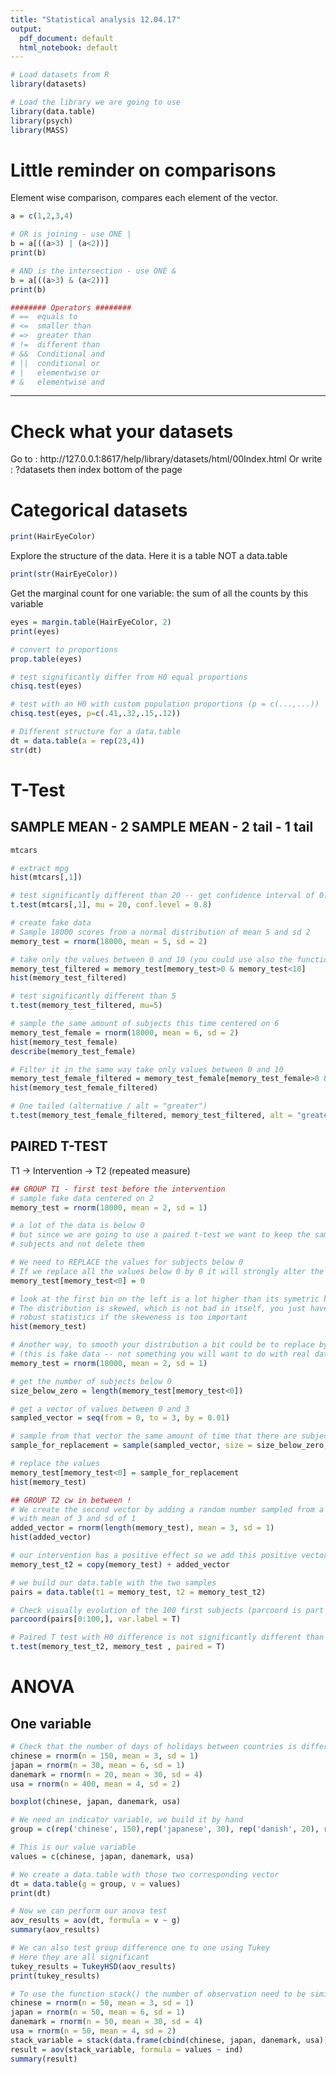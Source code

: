 ```yaml
---
title: "Statistical analysis 12.04.17"
output:
  pdf_document: default
  html_notebook: default
---
```


```r
# Load datasets from R
library(datasets)

# Load the library we are going to use
library(data.table)
library(psych)
library(MASS)
```


# Little reminder on comparisons 

Element wise comparison, compares each element of the vector.
```r

a = c(1,2,3,4)

# OR is joining - use ONE |
b = a[((a>3) | (a<2))]
print(b)

# AND is the intersection - use ONE &
b = a[((a>3) & (a<2))]
print(b)

######## Operators ########
# ==  equals to
# <=  smaller than
# =>  greater than
# !=  different than
# &&  Conditional and
# ||  conditional or
# |   elementwise or
# &   elementwise and

```

---- 
# Check what your datasets 
Go to : http://127.0.0.1:8617/help/library/datasets/html/00Index.html
Or write : ?datasets then index bottom of the page

# Categorical datasets

```r
print(HairEyeColor)
```

Explore the structure of the data. Here it is a table NOT a data.table
```r
print(str(HairEyeColor)) 
```


Get the marginal count for one variable: the sum of all the counts by this variable 
```r
eyes = margin.table(HairEyeColor, 2)
print(eyes)
```

```r
# convert to proportions
prop.table(eyes)

# test significantly differ from H0 equal proportions
chisq.test(eyes)

# test with an H0 with custom population proportions (p = c(...,...))
chisq.test(eyes, p=c(.41,.32,.15,.12))

# Different structure for a data.table
dt = data.table(a = rep(23,4))
str(dt)

```

# T-Test
## SAMPLE MEAN - 2 SAMPLE MEAN - 2 tail - 1 tail

```r

mtcars

# extract mpg
hist(mtcars[,1])

# test significantly different than 20 -- get confidence interval of 0.8
t.test(mtcars[,1], mu = 20, conf.level = 0.8)

# create fake data
# Sample 18000 scores from a normal distribution of mean 5 and sd 2
memory_test = rnorm(18000, mean = 5, sd = 2)

# take only the values between 0 and 10 (you could use also the function ifelse())
memory_test_filtered = memory_test[memory_test>0 & memory_test<10]
hist(memory_test_filtered)

# test significantly different than 5
t.test(memory_test_filtered, mu=5)

# sample the same amount of subjects this time centered on 6
memory_test_female = rnorm(18000, mean = 6, sd = 2)
hist(memory_test_female)
describe(memory_test_female)

# Filter it in the same way take only values between 0 and 10
memory_test_female_filtered = memory_test_female[memory_test_female>0 & memory_test_female<10]
hist(memory_test_female_filtered)

# One tailed (alternative / alt = "greater")
t.test(memory_test_female_filtered, memory_test_filtered, alt = "greater")

```

## PAIRED T-TEST 
T1 -> Intervention -> T2 (repeated measure)

```r
## GROUP T1 - first test before the intervention
# sample fake data centered on 2
memory_test = rnorm(18000, mean = 2, sd = 1)

# a lot of the data is below 0
# but since we are going to use a paired t-test we want to keep the same amount of
# subjects and not delete them

# We need to REPLACE the values for subjects below 0
# If we replace all the values below 0 by 0 it will strongly alter the shape of the distribution
memory_test[memory_test<0] = 0

# look at the first bin on the left is a lot higher than its symetric bin on the other side
# The distribution is skewed, which is not bad in itself, you just have to account for it by using
# robust statistics if the skeweness is too important
hist(memory_test)

# Another way, to smooth your distribution a bit could be to replace by 0 + a random value between 0 and 3
# (this is fake data -- not something you will want to do with real data)
memory_test = rnorm(18000, mean = 2, sd = 1)

# get the number of subjects below 0
size_below_zero = length(memory_test[memory_test<0])

# get a vector of values between 0 and 3
sampled_vector = seq(from = 0, to = 3, by = 0.01)

# sample from that vector the same amount of time that there are subject below 0 in the memory test
sample_for_replacement = sample(sampled_vector, size = size_below_zero,replace = T)

# replace the values
memory_test[memory_test<0] = sample_for_replacement
hist(memory_test)

## GROUP T2 cw in between !
# We create the second vector by adding a random number sampled from a normal distribution
# with mean of 3 and sd of 1
added_vector = rnorm(length(memory_test), mean = 3, sd = 1)
hist(added_vector)

# our intervention has a positive effect so we add this positive vector
memory_test_t2 = copy(memory_test) + added_vector

# we build our data.table with the two samples
pairs = data.table(t1 = memory_test, t2 = memory_test_t2)

# Check visually evolution of the 100 first subjects (parcoord is part of the MASS package)
parcoord(pairs[0:100,], var.label = T)

# Paired T test with H0 difference is not significantly different than 0
t.test(memory_test_t2, memory_test , paired = T)
```

# ANOVA 
## One variable

```r
# Check that the number of days of holidays between countries is different
chinese = rnorm(n = 150, mean = 3, sd = 1)
japan = rnorm(n = 30, mean = 6, sd = 1)
danemark = rnorm(n = 20, mean = 30, sd = 4)
usa = rnorm(n = 400, mean = 4, sd = 2)

boxplot(chinese, japan, danemark, usa)

# We need an indicator variable, we build it by hand
group = c(rep('chinese', 150),rep('japanese', 30), rep('danish', 20), rep('american', 400))

# This is our value variable
values = c(chinese, japan, danemark, usa)

# We create a data.table with those two corresponding vector
dt = data.table(g = group, v = values)
print(dt)

# Now we can perform our anova test
aov_results = aov(dt, formula = v ~ g)
summary(aov_results)

# We can also test group difference one to one using Tukey
# Here they are all significant
tukey_results = TukeyHSD(aov_results)
print(tukey_results)

# To use the function stack() the number of observation need to be similar
chinese = rnorm(n = 50, mean = 3, sd = 1)
japan = rnorm(n = 50, mean = 6, sd = 1)
danemark = rnorm(n = 50, mean = 30, sd = 4)
usa = rnorm(n = 50, mean = 4, sd = 2)
stack_variable = stack(data.frame(cbind(chinese, japan, danemark, usa)))
result = aov(stack_variable, formula = values ~ ind)
summary(result)
```






